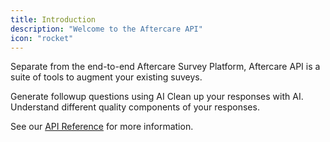 ```yaml
---
title: Introduction
description: "Welcome to the Aftercare API"
icon: "rocket"
---
```


Separate from the end-to-end Aftercare Survey Platform, Aftercare API is a suite of tools to augment your existing suveys. 

<CardGroup cols={2}>
  <Card title="AI Followup Generation" icon="message-question" href="/followups">
    Generate followup questions using AI
  </Card>
  <Card title="AI Response Quality Analysis" icon="badge-check" href="/dataQuality">
   Clean up your responses with AI. Understand different quality components of your responses.
  </Card>
</CardGroup>

See our [API Reference](/api-reference/introduction) for more information.
